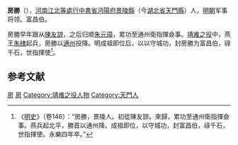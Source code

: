 '''房勝'''（{{bd|？||1406年|catIdx=}}），[[河南江北等處行中書省|河南江北等處行中書省]][[沔陽府|沔陽府]][[景陵縣|景陵縣]]（今[[湖北省|湖北省]][[天門縣|天門縣]]）人，[[明朝|明朝]]军事将领。富昌伯。

房勝早年跟从[[陳友諒|陳友諒]]，之后归顺[[朱元璋|朱元璋]]，累功至通州衛指揮僉事。[[靖难之役|靖难之役]]中，燕王[[朱棣|朱棣]]起兵，房勝以[[通州|通州]]投降。明成祖即位后，以以守城功，封房勝为富昌伯，祿千石，世指揮使<ref>《[[明史|明史]]》（卷146）：“房勝，景陵人。初從陳友諒。來歸，累功至通州衛指揮僉事。燕兵起北平，勝首以通州降。成祖即位，以守城功，封富昌伯，祿千石，世指揮使。永樂四年卒。”</ref>。

==参考文献==
{{wikisource|明史/卷146}}
<div class="references-small">
<references />
</div>

{{明朝人物小作品}}

[[Category:明朝军事人物|房]]
[[Category:明朝指揮使|房]]
[[Category:靖难之役人物|Category:靖难之役人物]]
[[Category:天門人|Category:天門人]]